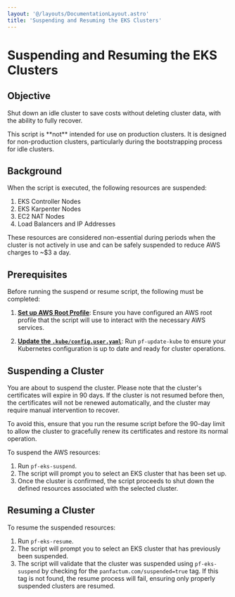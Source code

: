 ```yaml
---
layout: '@/layouts/DocumentationLayout.astro'
title: 'Suspending and Resuming the EKS Clusters'
---
```



# Suspending and Resuming the EKS Clusters

## Objective

Shut down an idle cluster to save costs without deleting cluster data, with the ability to fully recover.

<MarkdownAlert severity="warning">
  This script is **not** intended for use on production clusters. It is designed
  for non-production clusters, particularly during the bootstrapping process for
  idle clusters.
</MarkdownAlert>

## Background

When the script is executed, the following resources are suspended:

1. EKS Controller Nodes
2. EKS Karpenter Nodes
3. EC2 NAT Nodes
4. Load Balancers and IP Addresses

These resources are considered non-essential during periods when the cluster is not actively in use and can be safely suspended to reduce AWS charges to \~\$3 a day.

## Prerequisites

Before running the suspend or resume script, the following must be completed:

1. [**Set up AWS Root Profile**](/docs/edge/guides/bootstrapping/preparing-aws#create-access-keys-for-each-account): Ensure you have configured an AWS root profile that the script will use to interact with the necessary AWS services.

2. [**Update the `.kube/config.user.yaml`**](/docs/edge/guides/bootstrapping/kubernetes-cluster#set-up-kubeconfig): Run `pf-update-kube` to ensure your Kubernetes configuration is up to date and ready for cluster operations.

## Suspending a Cluster

<MarkdownAlert severity="warning">
  You are about to suspend the cluster. Please note that the cluster's certificates will expire in 90 days. If the cluster is not resumed before then, the certificates will not be renewed automatically, and the cluster may require manual intervention to recover.

To avoid this, ensure that you run the resume script before the 90-day limit to allow the cluster to gracefully renew its certificates and restore its normal operation.

</MarkdownAlert>

To suspend the AWS resources:

1. Run `pf-eks-suspend`.
2. The script will prompt you to select an EKS cluster that has been set up.
3. Once the cluster is confirmed, the script proceeds to shut down the defined resources associated with the selected cluster.

## Resuming a Cluster

To resume the suspended resources:

1. Run `pf-eks-resume`.
2. The script will prompt you to select an EKS cluster that has previously been suspended.
3. The script will validate that the cluster was suspended using `pf-eks-suspend` by checking for the `panfactum.com/suspended=true` tag. If this tag is not found, the resume process will fail, ensuring only properly suspended clusters are resumed.
